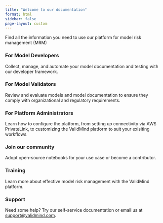 ```yaml
---
title: "Welcome to our documentation"
format: html
sidebar: false
page-layout: custom
---
```


::: {.grid}

::: {.g-col-1}
:::

::: {.g-col-10}
Find all the information you need to use our platform for model risk management (MRM)
:::

::: {.g-col-1}
:::
:::

::: {.grid}

::: {.g-col-1}
:::

::: {.g-col-3}

### **For Model Developers**

Collect, manage, and automate your model documentation and testing with our developer framework.
:::

::: {.g-col-3}
### **For Model Validators**

Review and evaluate models and model documentation to ensure they comply with organizational and regulatory requirements.
:::

::: {.g-col-3}
### **For Platform Administrators**

Learn how to configure the platform, from setting up connectivity via AWS PrivateLink, to customizing the ValidMind platform to suit your exisiting workflows.
:::

::: {.g-col-1}
:::

:::

::: {.grid}

::: {.g-col-1}
:::

::: {.g-col-3}
### Join our community

Adopt open-source notebooks for your use case or become a contributor.
:::

::: {.g-col-3}
### Training

Learn more about effective model risk management with the ValidMind platform.
:::

::: {.g-col-3}
### Support

Need some help? Try our self-service documentation or email us at <a href="mailto:support@validmind.com?subject=Support request">support@validmind.com</a>.
:::

::: {.g-col-1}
:::

:::

